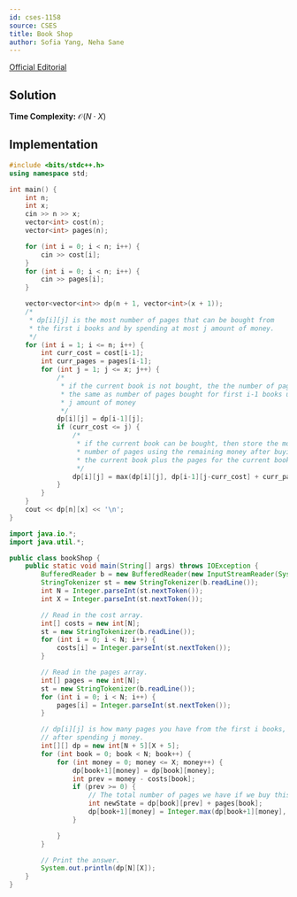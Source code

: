 ```yaml
---
id: cses-1158
source: CSES
title: Book Shop
author: Sofia Yang, Neha Sane
---
```


[Official Editorial](https://codeforces.com/blog/entry/70018)

## Solution

**Time Complexity:** $\mathcal{O}(N\cdot X)$

## Implementation

<LanguageSection>
	
<CPPSection>

```cpp
#include <bits/stdc++.h>
using namespace std;

int main() {
	int n;
	int x;
	cin >> n >> x;
	vector<int> cost(n);
	vector<int> pages(n);

	for (int i = 0; i < n; i++) {
		cin >> cost[i];
	}
	for (int i = 0; i < n; i++) {
		cin >> pages[i];
	}

	vector<vector<int>> dp(n + 1, vector<int>(x + 1));
	/*
	 * dp[i][j] is the most number of pages that can be bought from
	 * the first i books and by spending at most j amount of money.
	 */
	for (int i = 1; i <= n; i++) {
		int curr_cost = cost[i-1];
		int curr_pages = pages[i-1];
		for (int j = 1; j <= x; j++) {
			/*
			 * if the current book is not bought, the the number of pages is 
			 * the same as number of pages bought for first i-1 books using 
			 * j amount of money
			 */
			dp[i][j] = dp[i-1][j];
			if (curr_cost <= j) {
				/*
				 * if the current book can be bought, then store the most 
				 * number of pages using the remaining money after buying
				 * the current book plus the pages for the current book.
				 */
				dp[i][j] = max(dp[i][j], dp[i-1][j-curr_cost] + curr_pages);
			}
		}
	}
	cout << dp[n][x] << '\n';
}
```

</CPPSection>
	
<JavaSection>

```java
import java.io.*;
import java.util.*;

public class bookShop {
	public static void main(String[] args) throws IOException {
		BufferedReader b = new BufferedReader(new InputStreamReader(System.in));
		StringTokenizer st = new StringTokenizer(b.readLine());
		int N = Integer.parseInt(st.nextToken());
		int X = Integer.parseInt(st.nextToken());

		// Read in the cost array.
		int[] costs = new int[N];
		st = new StringTokenizer(b.readLine());
		for (int i = 0; i < N; i++) {
			costs[i] = Integer.parseInt(st.nextToken());
		}

		// Read in the pages array.
		int[] pages = new int[N];
		st = new StringTokenizer(b.readLine());
		for (int i = 0; i < N; i++) {
			pages[i] = Integer.parseInt(st.nextToken());
		}

		// dp[i][j] is how many pages you have from the first i books,
		// after spending j money.
		int[][] dp = new int[N + 5][X + 5];
		for (int book = 0; book < N; book++) {
			for (int money = 0; money <= X; money++) {
				dp[book+1][money] = dp[book][money];
				int prev = money - costs[book];
				if (prev >= 0) {
					// The total number of pages we have if we buy this book.
					int newState = dp[book][prev] + pages[book];
					dp[book+1][money] = Integer.max(dp[book+1][money], newState);
				}

			}
		}

		// Print the answer.
		System.out.println(dp[N][X]);
	}
}
```

</JavaSection>

</LanguageSection>
